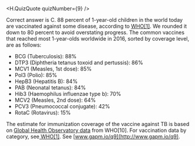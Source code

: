 
<H.QuizQuote quizNumber={9} />

Correct answer is C. 88 percent of 1-year-old children in the world today are vaccinated against some disease, according to [WHO[1]](http://gapm.io/xwhoim). We rounded it down to 80 percent to avoid overstating progress. The common vaccines that reached most 1-year-olds worldwide in 2016, sorted by coverage level, are as follows:

-   BCG (Tuberculosis): 88%
-   DTP3 (Diphtheria tetanus toxoid and pertussis): 86%
-   MCV1 (Measles, 1st dose): 85%
-   Pol3 (Polio): 85%
-   HepB3 (Hepatitis B): 84%
-   PAB (Neonatal tetanus): 84%
-   Hib3 (Haemophilus influenzae type b): 70%
-   MCV2 (Measles, 2nd dose): 64%
-   PCV3 (Pneumococcal conjugate): 42%
-   RotaC (Rotavirus): 15%

The estimate for immunization coverage of the vaccine against TB is based on [Global Health Observatory data](http://www.who.int/gho/tb/en/) from WHO[10]. For vaccination data by category, see[ WHO[1]](http://www.gapm.io/xwhoim). See [www.gapm.io/q9](http://www.gapm.io/q9).